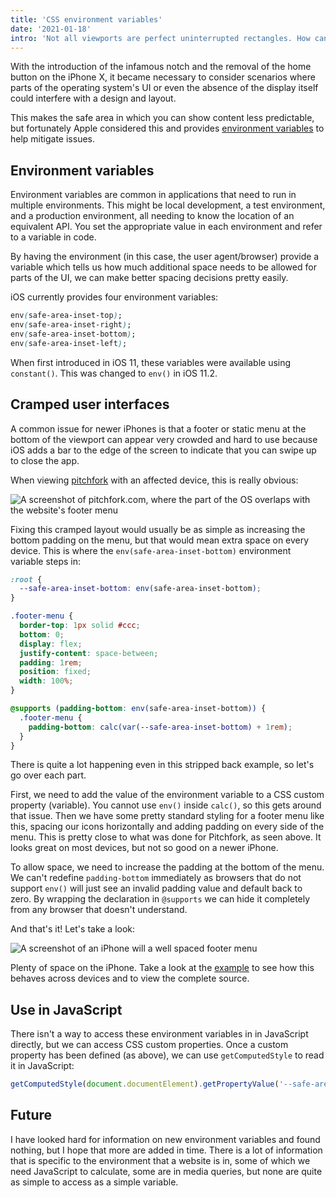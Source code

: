 ```yaml
---
title: 'CSS environment variables'
date: '2021-01-18'
intro: 'Not all viewports are perfect uninterrupted rectangles. How can the user agent help us tailor the experience to account for this?'
---
```


With the introduction of the infamous notch and the removal of the home button on the iPhone X, it became necessary to consider scenarios where parts of the operating system's UI or even the absence of the display itself could interfere with a design and layout.

This makes the safe area in which you can show content less predictable, but fortunately Apple considered this and provides [environment variables](https://drafts.csswg.org/css-env-1/#env-in-shorthands) to help mitigate issues.

## Environment variables

Environment variables are common in applications that need to run in multiple environments. This might be local development, a test environment, and a production environment, all needing to know the location of an equivalent API. You set the appropriate value in each environment and refer to a variable in code.

By having the environment (in this case, the user agent/browser) provide a variable which tells us how much additional space needs to be allowed for parts of the UI, we can make better spacing decisions pretty easily.

iOS currently provides four environment variables:

```css
env(safe-area-inset-top);
env(safe-area-inset-right);
env(safe-area-inset-bottom);
env(safe-area-inset-left);
```

When first introduced in iOS 11, these variables were available using `constant()`. This was changed to `env()` in iOS 11.2.

## Cramped user interfaces

A common issue for newer iPhones is that a footer or static menu at the bottom of the viewport can appear very crowded and hard to use because iOS adds a bar to the edge of the screen to indicate that you can swipe up to close the app.

When viewing [pitchfork](https://pitchfork.com/) with an affected device, this is really obvious:

<picture>
  <source srcSet="/img/pitchfork@2x.webp 2x" type="image/webp" />
  <source srcSet="/img/pitchfork.webp" type="image/webp" />
  <img
    src="/img/pitchfork.png"
    srcSet="/img/pitchfork@2x.png"
    loading="lazy"
    alt="A screenshot of pitchfork.com, where the part of the OS overlaps with the website's footer menu"
  />
</picture>

Fixing this cramped layout would usually be as simple as increasing the bottom padding on the menu, but that would mean extra space on every device. This is where the `env(safe-area-inset-bottom)` environment variable steps in:

```css
:root {
  --safe-area-inset-bottom: env(safe-area-inset-bottom);
}

.footer-menu {
  border-top: 1px solid #ccc;
  bottom: 0;
  display: flex;
  justify-content: space-between;
  padding: 1rem;
  position: fixed;
  width: 100%;
}

@supports (padding-bottom: env(safe-area-inset-bottom)) {
  .footer-menu {
    padding-bottom: calc(var(--safe-area-inset-bottom) + 1rem);
  }
}
```

There is quite a lot happening even in this stripped back example, so let's go over each part.

First, we need to add the value of the environment variable to a CSS custom property (variable). You cannot use `env()` inside `calc()`, so this gets around that issue. Then we have some pretty standard styling for a footer menu like this, spacing our icons horizontally and adding padding on every side of the menu. This is pretty close to what was done for Pitchfork, as seen above. It looks great on most devices, but not so good on a newer iPhone.

To allow space, we need to increase the padding at the bottom of the menu. We can't redefine `padding-bottom` immediately as browsers that do not support `env()` will just see an invalid padding value and default back to zero. By wrapping the declaration in `@supports` we can hide it completely from any browser that doesn't understand.

And that's it! Let's take a look:

<picture>
  <source srcSet="/img/bottom-menu@2x.webp 2x" type="image/webp" />
  <source srcSet="/img/bottom-menu.webp" type="image/webp" />
  <img
    src="/img/bottom-menu.png"
    srcSet="/img/bottom-menu@2x.png"
    loading="lazy"
    alt="A screenshot of an iPhone will a well spaced footer menu"
  />
</picture>

Plenty of space on the iPhone. Take a look at the [example](https://examples.short.is/css-env-vars/) to see how this behaves across devices and to view the complete source.

## Use in JavaScript

There isn't a way to access these environment variables in in JavaScript directly, but we can access CSS custom properties. Once a custom property has been defined (as above), we can use `getComputedStyle` to read it in JavaScript:

```js
getComputedStyle(document.documentElement).getPropertyValue('--safe-area-inset-bottom');
```

## Future

I have looked hard for information on new environment variables and found nothing, but I hope that more are added in time. There is a lot of information that is specific to the environment that a website is in, some of which we need JavaScript to calculate, some are in media queries, but none are quite as simple to access as a simple variable.
